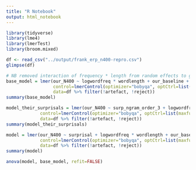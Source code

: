 ```yaml
---
title: "R Notebook"
output: html_notebook
---
```


```r
library(tidyverse)
library(lme4)
library(lmerTest)
library(broom.mixed)
```

```r
df <- read_csv("../output/frank_erp_n400-repro.csv")
glimpse(df)
```


```r
# NB removed interaction of frequency * length from random effects to get convergence
base_model = lmer(our_N400 ~ logwordfreq * wordlength + our_baseline + (1 | sentence_idx) + (logwordfreq + wordlength | subject_idx),
                  control=lmerControl(optimizer="bobyqa", optCtrl=list(maxfun=100000)),
                  data=df %>% filter(!artefact, !reject))
summary(base_model)
```

```r
model_their_surprisals = lmer(our_N400 ~ surp_ngram_order_3 + logwordfreq * wordlength + our_baseline + (1 | sentence_idx) + (logwordfreq + wordlength + surp_ngram_order_3 | subject_idx),
             control=lmerControl(optimizer="bobyqa", optCtrl=list(maxfun=100000)),
             data=df %>% filter(!artefact, !reject))
summary(model_their_surprisals)
```

```r
model = lmer(our_N400 ~ surprisal + logwordfreq * wordlength + our_baseline + (1 | sentence_idx) + (logwordfreq + wordlength + surprisal | subject_idx),
             control=lmerControl(optimizer="bobyqa", optCtrl=list(maxfun=100000)),
             data=df %>% filter(!artefact, !reject))
summary(model)
```

```r
anova(model, base_model, refit=FALSE)
```

